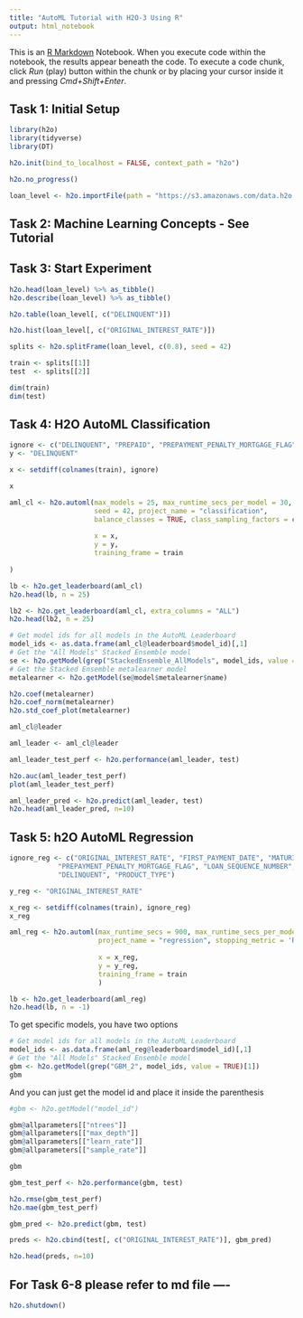 ```yaml
---
title: "AutoML Tutorial with H2O-3 Using R"
output: html_notebook
---
```


This is an [R Markdown](http://rmarkdown.rstudio.com) Notebook. When you execute code within the notebook, the results appear beneath the code. To execute a code chunk, click *Run* (play) button within the chunk or by placing your cursor inside it and pressing *Cmd+Shift+Enter*. 

## Task 1: Initial Setup

```r
library(h2o)
library(tidyverse)
library(DT)

h2o.init(bind_to_localhost = FALSE, context_path = "h2o")
```

```r
h2o.no_progress()
```

```r
loan_level <- h2o.importFile(path = "https://s3.amazonaws.com/data.h2o.ai/H2O-3-Tutorials/loan_level_50k.csv")
```

## Task 2: Machine Learning Concepts - See Tutorial

## Task 3: Start Experiment

```r
h2o.head(loan_level) %>% as_tibble()
h2o.describe(loan_level) %>% as_tibble()
```

```r
h2o.table(loan_level[, c("DELINQUENT")])
```

```r
h2o.hist(loan_level[, c("ORIGINAL_INTEREST_RATE")])
```

```r
splits <- h2o.splitFrame(loan_level, c(0.8), seed = 42)

train <- splits[[1]]
test  <- splits[[2]] 

dim(train)
dim(test)
```

## Task 4: H2O AutoML Classification

```r
ignore <- c("DELINQUENT", "PREPAID", "PREPAYMENT_PENALTY_MORTGAGE_FLAG", "PRODUCT_TYPE")
y <- "DELINQUENT"

x <- setdiff(colnames(train), ignore)

x
```

```r
aml_cl <- h2o.automl(max_models = 25, max_runtime_secs_per_model = 30,
                     seed = 42, project_name = "classification",
                     balance_classes = TRUE, class_sampling_factors = c(0.5, 1.25),
                     
                     x = x,
                     y = y,
                     training_frame = train
                     
)
```

```r
lb <- h2o.get_leaderboard(aml_cl)
h2o.head(lb, n = 25)
```

```r
lb2 <- h2o.get_leaderboard(aml_cl, extra_columns = "ALL")
h2o.head(lb2, n = 25)
```

```r
# Get model ids for all models in the AutoML Leaderboard
model_ids <- as.data.frame(aml_cl@leaderboard$model_id)[,1]
# Get the "All Models" Stacked Ensemble model
se <- h2o.getModel(grep("StackedEnsemble_AllModels", model_ids, value = TRUE)[1])
# Get the Stacked Ensemble metalearner model
metalearner <- h2o.getModel(se@model$metalearner$name)
```

```r
h2o.coef(metalearner)
h2o.coef_norm(metalearner)
h2o.std_coef_plot(metalearner)
```

```r
aml_cl@leader
```

```r
aml_leader <- aml_cl@leader

aml_leader_test_perf <- h2o.performance(aml_leader, test)
```

```r
h2o.auc(aml_leader_test_perf)
plot(aml_leader_test_perf)
```

```r
aml_leader_pred <- h2o.predict(aml_leader, test)
h2o.head(aml_leader_pred, n=10)
```

## Task 5: h2O AutoML Regression

```r
ignore_reg <- c("ORIGINAL_INTEREST_RATE", "FIRST_PAYMENT_DATE", "MATURITY_DATE", "MORTGAGE_INSURANCE_PERCENTAGE",
            "PREPAYMENT_PENALTY_MORTGAGE_FLAG", "LOAN_SEQUENCE_NUMBER", "PREPAID",
            "DELINQUENT", "PRODUCT_TYPE")

y_reg <- "ORIGINAL_INTEREST_RATE"

x_reg <- setdiff(colnames(train), ignore_reg)
x_reg
```

```r
aml_reg <- h2o.automl(max_runtime_secs = 900, max_runtime_secs_per_model = 30, seed = 42,
                      project_name = "regression", stopping_metric = 'RMSE', sort_metric = 'RMSE',
                      
                      x = x_reg,
                      y = y_reg,
                      training_frame = train
                      )
```

```r
lb <- h2o.get_leaderboard(aml_reg)
h2o.head(lb, n = -1)
```

 To get specific models, you have two options

```r
# Get model ids for all models in the AutoML Leaderboard
model_ids <- as.data.frame(aml_reg@leaderboard$model_id)[,1]
# Get the "All Models" Stacked Ensemble model
gbm <- h2o.getModel(grep("GBM_2", model_ids, value = TRUE)[1])
gbm
```

And you can just get the model id and place it inside the parenthesis
```r
#gbm <- h2o.getModel("model_id")
```

```r
gbm@allparameters[["ntrees"]]
gbm@allparameters[["max_depth"]]
gbm@allparameters[["learn_rate"]]
gbm@allparameters[["sample_rate"]]
```

```r
gbm
```

```r
gbm_test_perf <- h2o.performance(gbm, test)

h2o.rmse(gbm_test_perf)
h2o.mae(gbm_test_perf)
```

```r
gbm_pred <- h2o.predict(gbm, test)

preds <- h2o.cbind(test[, c("ORIGINAL_INTEREST_RATE")], gbm_pred)

h2o.head(preds, n=10)
```

## For Task 6-8 please refer to md file ----
```r
h2o.shutdown()
```

